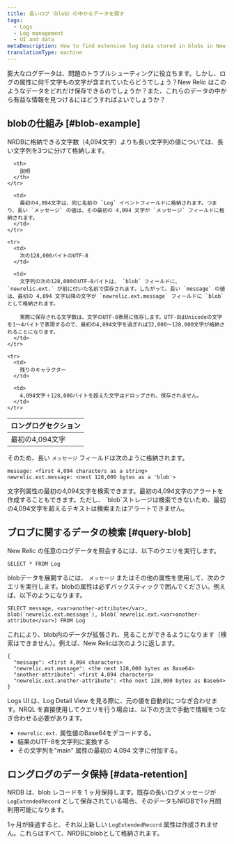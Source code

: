 ```yaml
---
title: 長いログ（blob）の中からデータを探す
tags:
  - Logs
  - Log management
  - UI and data
metaDescription: How to find extensive log data stored in blobs in New Relic.
translationType: machine
---
```


膨大なログデータは、問題のトラブルシューティングに役立ちます。しかし、ログの属性に何千文字もの文字が含まれていたらどうでしょう？New Relic はこのようなデータをどれだけ保存できるのでしょうか？また、これらのデータの中から有益な情報を見つけるにはどうすればよいでしょうか？

## blobの仕組み [#blob-example]

NRDBに格納できる文字数（4,094文字）よりも長い文字列の値については、長い文字列を3つに分けて格納します。

<table>
  <thead>
    <tr>
      <th style={{ width: "200px" }}>
        ロングログセクション
      </th>

      <th>
        説明
      </th>
    </tr>
  </thead>

  <tbody>
    <tr>
      <td>
        最初の4,094文字
      </td>

      <td>
        最初の4,094文字は、同じ名前の `Log` イベントフィールドに格納されます。つまり、長い `メッセージ` の値は、その最初の 4,094 文字が `メッセージ` フィールドに格納されます。
      </td>
    </tr>

    <tr>
      <td>
        次の128,000バイトのUTF-8
      </td>

      <td>
        文字列の次の128,000のUTF-8バイトは、 `blob` フィールドに、 `newrelic.ext.` が前に付いた名前で保存されます。したがって、長い `message` の値は、最初の 4,094 文字以降の文字が `newrelic.ext.message` フィールドに `blob` として格納されます。

        実際に保存される文字数は、文字のUTF-8表現に依存します。UTF-8はUnicodeの文字を1〜4バイトで表現するので、最初の4,094文字を過ぎれば32,000〜128,000文字が格納されることになります。
      </td>
    </tr>

    <tr>
      <td>
        残りのキャラクター
      </td>

      <td>
        4,094文字＋128,000バイトを超えた文字はドロップされ、保存されません。
      </td>
    </tr>
  </tbody>
</table>

そのため、長い `メッセージ` フィールドは次のように格納されます。

```
message: <first 4,094 characters as a string>
newrelic.ext.message: <next 128,000 bytes as a 'blob'>
```

<Callout variant="tip">
  文字列属性の最初の4,094文字を検索できます。最初の4,094文字のアラートを作成することもできます。ただし、 `blob`ストレージは検索できないため、最初の4,094文字を超えるテキストは検索またはアラートできません。
</Callout>

## ブロブに関するデータの検索 [#query-blob]

New Relic の任意のログデータを照会するには、以下のクエリを実行します。

```
SELECT * FROM Log
```

blobデータを展開するには、 `メッセージ` またはその他の属性を使用して、次のクエリを実行します。blobの属性は必ずバックスティックで囲んでください。例えば、以下のようになります。

```
SELECT message, <var>another-attribute</var>, blob(`newrelic.ext.message`), blob(`newrelic.ext.<var>another-attribute</var>) FROM Log
```

これにより、blob内のデータが拡張され、見ることができるようになります（検索はできません）。例えば、New Relicは次のように返します。

```
{
  "message": <first 4,094 characters>
  "newrelic.ext.message": <the next 128,000 bytes as Base64> 
  "another-attribute": <first 4,094 characters>
  "newrelic.ext.another-attribute": <the next 128,000 bytes as Base64>
}
```

Logs UI は、Log Detail View を見る際に、元の値を自動的につなぎ合わせます。NRQL を直接使用してクエリを行う場合は、以下の方法で手動で情報をつなぎ合わせる必要があります。

* `newrelic.ext.` 属性値のBase64をデコードする。
* 結果のUTF-8を文字列に変換する
* その文字列を"main" 属性の最初の 4,094 文字に付加する。

## ロングログのデータ保持 [#data-retention]

NRDB は、blob レコードを 1 ヶ月保持します。既存の長いログメッセージが `LogExtendedRecord` として保存されている場合、そのデータもNRDBで1ヶ月間利用可能になります。

1ヶ月が経過すると、それ以上新しい `LogExtendedRecord` 属性は作成されません。これらはすべて、NRDBにblobとして格納されます。